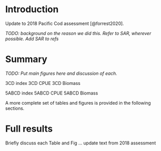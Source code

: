 \clearpage

# Introduction

Update to 2018 Pacific Cod assessment [@forrest2020].

*TODO: background on the reason we did this. Refer to SAR, wherever possible. Add SAR to refs*

# Summary

*TODO: Put main figures here and discussion of each.*

3CD index
3CD CPUE
3CD Biomass

5ABCD index
5ABCD CPUE
5ABCD Biomass

A more complete set of tables and figures is provided in the following sections.

# Full results

Briefly discuss each Table and Fig ... update text from 2018 assessment
